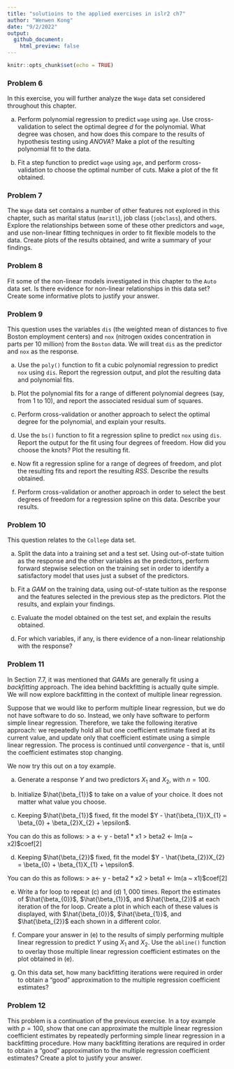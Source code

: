 ```yaml
---
title: "solutioins to the applied exercises in islr2 ch7"
author: "Wenwen Kong"
date: "9/2/2022"
output:
  github_document:
    html_preview: false
---
```


```r
knitr::opts_chunk$set(echo = TRUE)
```

### Problem 6
In this exercise, you will further analyze the `Wage` data set considered throughout this chapter. 

  (a)
  Perform polynomial regression to predict `wage` using `age`. Use cross-validation to select the optimal degree $d$ for the polynomial. What degree was chosen, and how does this compare to the results of hypothesis testing using $ANOVA$? Make a plot of the resulting polynomial fit to the data. 
  
  (b)
  Fit a step function to predict `wage` using `age`, and perform cross-validation to choose the optimal number of cuts. Make a plot of the fit obtained. 
  
### Problem 7
The `Wage` data set contains a number of other features not explored in this chapter, such as marital status (`maritl`), job class (`jobclass`), and others. Explore the relationships between some of these other predictors and `wage`, and use non-linear fitting techniques in order to fit flexible models to the data. Create plots of the results obtained, and write a summary of your findings. 

### Problem 8
Fit some of the non-linear models investigated in this chapter to the `Auto` data set. Is there evidence for non-linear relationships in this data set? Create some informative plots to justify your answer. 

### Problem 9
This question uses the variables `dis` (the weighted mean of distances to five Boston employment centers) and `nox` (nitrogen oxides concentration in parts per 10 million) from the `Boston` data. We will treat `dis` as the predictor and `nox` as the response. 

  (a)
  Use the `poly()` function to fit a cubic polynomial regression to predict `nox` using `dis`. Report the regression output, and plot the resulting data and polynomial fits.
  
  (b)
  Plot the polynomial fits for a range of different polynomial degrees (say, from $1$ to $10$), and report the associated residual sum of squares. 
  
  (c)
  Perform cross-validation or another approach to select the optimal degree for the polynomial, and explain your results. 
  
  (d)
  Use the `bs()` function to fit a regression spline to predict `nox` using `dis`. Report the output for the fit using four degrees of freedom. How did you choose the knots? Plot the resulting fit. 
  
  (e)
  Now fit a regression spline for a range of degrees of freedom, and plot the resulting fits and report the resulting $RSS$. Describe the results obtained.
  
  (f)
  Perform cross-validation or another approach in order to select the best degrees of freedom for a regression spline on this data. Describe your results. 
  
### Problem 10
This question relates to the `College` data set.

  (a)
  Split the data into a training set and a test set. Using out-of-state tuition as the response and the other variables as the predictors, perform forward stepwise selection on the training set in order to identify a satisfactory model that uses just a subset of the predictors. 
  
  (b)
  Fit a $GAM$ on the training data, using out-of-state tuition as the response and the features selected in the previous step as the predictors. Plot the results, and explain your findings. 
  
  (c)
  Evaluate the model obtained on the test set, and explain the results obtained.
  
  (d)
  For which variables, if any, is there evidence of a non-linear relationship with the response?
  
### Problem 11
In Section 7.7, it was mentioned that $GAMs$ are generally fit using a *backfitting* approach. The idea behind backfitting is actually quite simple. We will now explore backfitting in the context of multiple linear regression. 

Suppose that we would like to perform multiple linear regression, but we do not have software to do so. Instead, we only have software to perform simple linear regression. Therefore, we take the following iterative approach: we repeatedly hold all but one coefficient estimate fixed at its current value, and update only that coefficient estimate using a simple linear regression. The process is continued until *convergence* - that is, until the coefficient estimates stop changing. 

We now try this out on a toy example.

  (a)
  Generate a response $Y$ and two predictors $X_{1}$ and $X_{2}$, with $n = 100$. 
  
  (b)
  Initialize $\hat{\beta_{1}}$ to take on a value of your choice. It does not matter what value you choose. 
  
  (c)
  Keeping $\hat{\beta_{1}}$ fixed, fit the model
  $Y - \hat{\beta_{1}}X_{1} = \beta_{0} + \beta_{2}X_{2} + \epsilon$.
  
  You can do this as follows:
  > a <- y - beta1 * x1
  > beta2 <- lm(a ~ x2)$coef[2]
  
  (d)
  Keeping $\hat{\beta_{2}}$ fixed, fit the model
  $Y - \hat{\beta_{2}}X_{2} = \beta_{0} + \beta_{1}X_{1} + \epsilon$.
  
  You can do this as follows:
  > a<- y - beta2 * x2
  > beta1 <- lm(a ~ x1)$coef[2]
  
  (e)
  Write a for loop to repeat (c) and (d) $1,000$ times. Report the estimates of $\hat{\beta_{0}}$, $\hat{\beta_{1}}$, and $\hat{\beta_{2}}$ at each iteration of the for loop. Create a plot in which each of these values is displayed, with $\hat{\beta_{0}}$, $\hat{\beta_{1}}$, and $\hat{\beta_{2}}$ each shown in a different color. 
  
  (f)
  Compare your answer in (e) to the results of simply performing multiple linear regression to predict $Y$ using $X_{1}$ and $X_{2}$. Use the `abline()` function to overlay those multiple linear regression coefficient estimates on the plot obtained in (e).
  
  (g)
  On this data set, how many backfitting iterations were required in order to obtain a "good" approximation to the multiple regression coefficient estimates?
  
### Problem 12
This problem is a continuation of the previous exercise. In a toy example with $p = 100$, show that one can approximate the multiple linear regression coefficient estimates by repeatedly performing simple linear regression in a backfitting procedure. How many backfitting iterations are required in order to obtain a "good" approximation to the multiple regression coefficient estimates? Create a plot to justify your answer. 


  